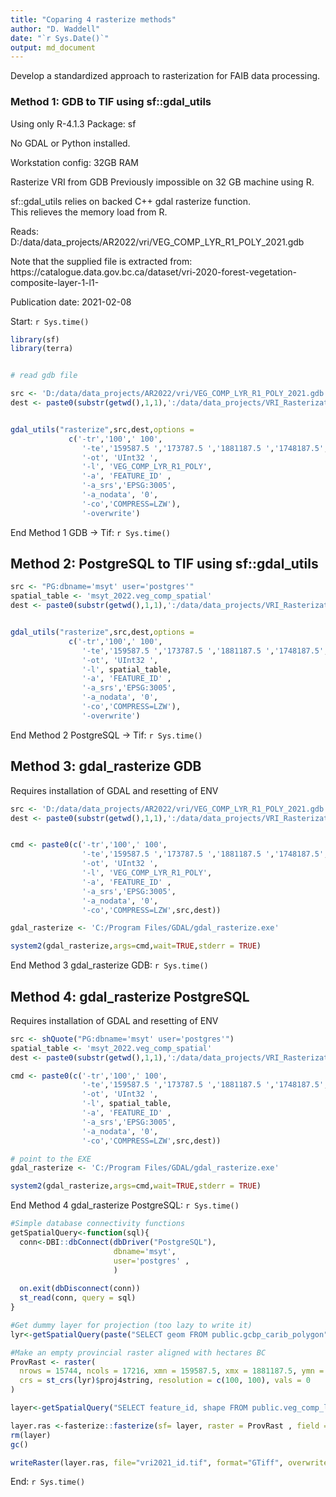 ```yaml
---
title: "Coparing 4 rasterize methods"
author: "D. Waddell"
date: "`r Sys.Date()`"
output: md_document
---
```



Develop a standardized approach to rasterization for FAIB data processing.  


### Method 1: GDB to TIF using sf::gdal_utils

Using only R-4.1.3 
Package: sf  

No GDAL or Python installed.  

Workstation config: 32GB RAM  


Rasterize VRI from GDB 
Previously impossible on 32 GB machine using R.  

sf::gdal_utils relies on backed C++ gdal rasterize function.  
This relieves the memory load from R.  




Reads: D:/data/data_projects/AR2022/vri/VEG_COMP_LYR_R1_POLY_2021.gdb  


Note that the supplied file is extracted from:
https://catalogue.data.gov.bc.ca/dataset/vri-2020-forest-vegetation-composite-layer-1-l1-  


Publication date: 2021-02-08  

Start: `r Sys.time()`

```r


library(sf)
library(terra)


# read gdb file

src <- 'D:/data/data_projects/AR2022/vri/VEG_COMP_LYR_R1_POLY_2021.gdb'
dest <- paste0(substr(getwd(),1,1),':/data/data_projects/VRI_Rasterization/method1.tif')


gdal_utils("rasterize",src,dest,options = 
             c('-tr','100',' 100',
                '-te','159587.5 ','173787.5 ','1881187.5 ','1748187.5',
                '-ot', 'UInt32 ',
                '-l', 'VEG_COMP_LYR_R1_POLY',
                '-a', 'FEATURE_ID' ,
                '-a_srs','EPSG:3005',
                '-a_nodata', '0',
                '-co','COMPRESS=LZW'),
                '-overwrite')


```

End Method 1 GDB -> Tif: `r Sys.time()`


## Method 2: PostgreSQL to TIF using sf::gdal_utils

```r


src <- "PG:dbname='msyt' user='postgres'"
spatial_table <- 'msyt_2022.veg_comp_spatial'
dest <- paste0(substr(getwd(),1,1),':/data/data_projects/VRI_Rasterization/method2.tif')


gdal_utils("rasterize",src,dest,options = 
             c('-tr','100',' 100',
                '-te','159587.5 ','173787.5 ','1881187.5 ','1748187.5',
                '-ot', 'UInt32 ',
                '-l', spatial_table,
                '-a', 'FEATURE_ID' ,
                '-a_srs','EPSG:3005',
                '-a_nodata', '0',
                '-co','COMPRESS=LZW'),
                '-overwrite')

```

End Method 2 PostgreSQL -> Tif: `r Sys.time()`

## Method 3: gdal_rasterize GDB

Requires installation of GDAL and resetting of ENV  

```r

src <- 'D:/data/data_projects/AR2022/vri/VEG_COMP_LYR_R1_POLY_2021.gdb'
dest <- paste0(substr(getwd(),1,1),':/data/data_projects/VRI_Rasterization/method3.tif')


cmd <- paste0(c('-tr','100',' 100',
                '-te','159587.5 ','173787.5 ','1881187.5 ','1748187.5',
                '-ot', 'UInt32 ',
                '-l', 'VEG_COMP_LYR_R1_POLY',
                '-a', 'FEATURE_ID' ,
                '-a_srs','EPSG:3005',
                '-a_nodata', '0',
                '-co','COMPRESS=LZW',src,dest))

gdal_rasterize <- 'C:/Program Files/GDAL/gdal_rasterize.exe'

system2(gdal_rasterize,args=cmd,wait=TRUE,stderr = TRUE)

```

End Method 3 gdal_rasterize GDB: `r Sys.time()`

## Method 4: gdal_rasterize PostgreSQL

Requires installation of GDAL and resetting of ENV  

```r


src <- shQuote("PG:dbname='msyt' user='postgres'")
spatial_table <- 'msyt_2022.veg_comp_spatial'
dest <- paste0(substr(getwd(),1,1),':/data/data_projects/VRI_Rasterization/method4.tif')

cmd <- paste0(c('-tr','100',' 100',
                '-te','159587.5 ','173787.5 ','1881187.5 ','1748187.5',
                '-ot', 'UInt32 ',
                '-l', spatial_table,
                '-a', 'FEATURE_ID' ,
                '-a_srs','EPSG:3005',
                '-a_nodata', '0',
                '-co','COMPRESS=LZW',src,dest))

# point to the EXE
gdal_rasterize <- 'C:/Program Files/GDAL/gdal_rasterize.exe'

system2(gdal_rasterize,args=cmd,wait=TRUE,stderr = TRUE)

```
End Method 4 gdal_rasterize PostgreSQL: `r Sys.time()`

```r


#Simple database connectivity functions
getSpatialQuery<-function(sql){
  conn<-DBI::dbConnect(dbDriver("PostgreSQL"),
                       dbname='msyt', 
                       user='postgres' ,
                       )
  
  on.exit(dbDisconnect(conn))
  st_read(conn, query = sql)
}

#Get dummy layer for projection (too lazy to write it) 
lyr<-getSpatialQuery(paste("SELECT geom FROM public.gcbp_carib_polygon"))

#Make an empty provincial raster aligned with hectares BC
ProvRast <- raster(
  nrows = 15744, ncols = 17216, xmn = 159587.5, xmx = 1881187.5, ymn = 173787.5, ymx = 1748187.5, 
  crs = st_crs(lyr)$proj4string, resolution = c(100, 100), vals = 0
)

layer<-getSpatialQuery("SELECT feature_id, shape FROM public.veg_comp_lyr_r1_poly2021")

layer.ras <-fasterize::fasterize(sf= layer, raster = ProvRast , field = "feature_id")
rm(layer)
gc()

writeRaster(layer.ras, file="vri2021_id.tif", format="GTiff", overwrite=TRUE)

```


End: `r Sys.time()`


